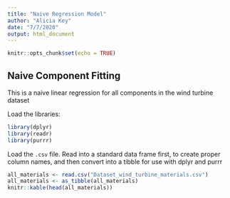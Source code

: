 ```yaml
---
title: "Naive Regression Model"
author: "Alicia Key"
date: "7/7/2020"
output: html_document
---
```


```r
knitr::opts_chunk$set(echo = TRUE)
```

## Naive Component Fitting

This is a naive linear regression for all components in the wind turbine dataset

Load the libraries:
``` r
library(dplyr)
library(readr)
library(purrr)
```

Load the `.csv` file. Read into a standard data frame first, to create proper column names, and then convert into a tibble for use with dplyr and purrr

``` r
all_materials <- read.csv("Dataset_wind_turbine_materials.csv")
all_materials <- as_tibble(all_materials)
knitr::kable(head(all_materials))
```
